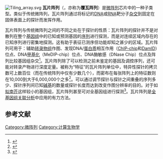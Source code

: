 {{cleanup-jargon|time=2013-08-02T23:54:05+00:00}}
{{expert|time=2013-08-02T23:54:05+00:00}}
[[Image:Tiling_array.svg|thumb]]
'''瓦片阵列'''（{{lang-en|Tiling array}}，亦称为'''覆瓦阵列'''）是[[DNA微阵列|微阵列]]芯片中的一种子类型。类似于传统微阵列，瓦片阵列通过将标记的[[DNA|DNA]]或[[RNA|RNA]]靶分子[[核酸杂交|杂交]]到固定在固体表面上的探针而发挥作用。

瓦片阵列与传统微阵列之间的不同之处在于探针的性质：瓦片阵列的探针并不是对散列在整个[[基因组|基因组]]中的已知或预测基因的[[核酸序列|序列]]进行探测，而是对连续区域内存在的已知序列进行密集地探测。这有助于表征已测序但功能却知之甚少的区域。瓦片阵列可用于：辅助[[转录物组|转录物组]]作图、发现DNA/[[蛋白质|蛋白质]]相互作用（[[ChIP-on-chip|ChIP-chip]]和[[DamID|DamID]]）位点、DNA[[甲基化|甲基化]]（MeDIP-chip）位点、DNA酶敏感（DNase Chip）位点及阵列比较基因组杂交<ref>{{cite journal|last=Yazaki|first=J|coauthors=Gregory, BD, Ecker, JR|title=Mapping the genome landscape using tiling array technology.|journal=Current opinion in plant biology|date=2007 Oct|volume=10|issue=5|pages=534–42|pmid=17703988|accessdate=28 May 2011|doi=10.1016/j.pbi.2007.07.006}}</ref>。瓦片阵列除了可以检测之前未鉴定的基因及调控序列，还可能对转录产物进行深度定量。被称为“特征”的瓦片阵列单位中，特异性探针的拷贝数可上数百位（而在传统阵列中仅有少数几个），而密布在每张阵列上的特征数则在10,000到大于6,000,000个之多<ref name="Moc05">{{cite journal|last=Mockler|first=TC|coauthors=Chan, S, Sundaresan, A, Chen, H, Jacobsen, SE, Ecker, JR|title=Applications of DNA tiling arrays for whole-genome analysis.|journal=Genomics|date=2005 Jan|volume=85|issue=1|pages=1–15|pmid=15607417|accessdate=28 May 2011 | doi = 10.1016/j.ygeno.2004.10.005 }}</ref>。可以通过调节探针与探针之间重叠的序列多少、探针序列间已知[[碱基|碱基]]的数量或探针长度而达到改变作图分辨率的目的。对于如[[拟南芥|拟南芥]]这样较小的基因组，瓦片阵列甚至可对全基因组进行探测<ref name="Yamada 842–6">{{cite journal|last=Yamada|first=K|coauthors=Lim, J, Dale, JM, Chen, H, Shinn, P, Palm, CJ, Southwick, AM, Wu, HC, Kim, C, Nguyen, M, Pham, P, Cheuk, R ''et al.''|title=Empirical analysis of transcriptional activity in the Arabidopsis genome.|journal=Science|date=2003-10-31|volume=302|issue=5646|pages=842–6|pmid=14593172|accessdate=28 May 2011|doi=10.1126/science.1088305}}</ref>。瓦片阵列是[[全基因组关联分析|全基因组关联分析]]中应用的有力方法。

==参考文献==
{{reflist}}

[[Category:微阵列|Category:微阵列]]
[[Category:计算生物学|Category:计算生物学]]